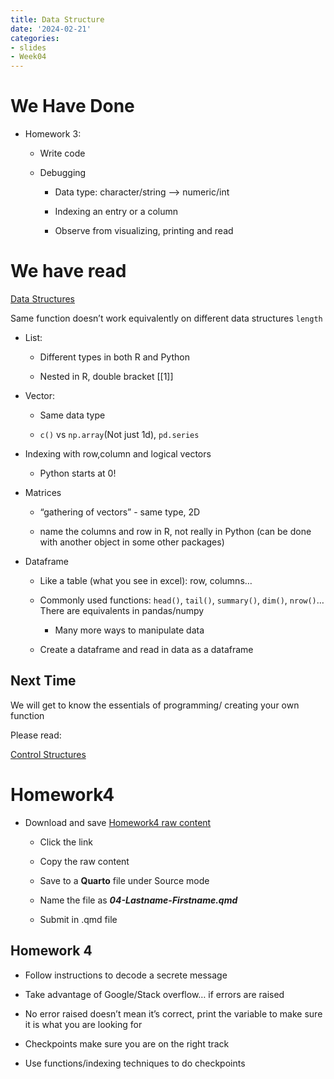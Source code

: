 ```yaml
---
title: Data Structure
date: '2024-02-21'
categories:
- slides
- Week04
---
```


# We Have Done {.scrollable}

-   Homework 3:

    -   Write code

    -   Debugging

        -   Data type: character/string –\> numeric/int

        -   Indexing an entry or a column

        -   Observe from visualizing, printing and read

# We have read {.scrollable}

[Data Structures](https://srvanderplas.github.io/stat-computing-r-python/part-gen-prog/03-data-struct.html)

Same function doesn't work equivalently on different data structures `length`

-   List:

    -   Different types in both R and Python

    -   Nested in R, double bracket \[\[1\]\]

-   Vector:

    -   Same data type

    -   `c()` vs `np.array`(Not just 1d), `pd.series`

-   Indexing with row,column and logical vectors

    -   Python starts at 0!

-   Matrices

    -   "gathering of vectors" - same type, 2D

    -   name the columns and row in R, not really in Python (can be done with another object in some other packages)

-   Dataframe

    -   Like a table (what you see in excel): row, columns...

    -   Commonly used functions: `head()`, `tail()`, `summary()`, `dim()`, `nrow()`... There are equivalents in pandas/numpy

        -   Many more ways to manipulate data

    -   Create a dataframe and read in data as a dataframe



::: r-fit-text
# Next Time

We will get to know the essentials of programming/ creating your own function

Please read:

[Control Structures](https://srvanderplas.github.io/stat-computing-r-python/part-gen-prog/04-control-struct.html)
:::

# Homework4 {.scrollable}

-   Download and save [Homework4 raw content](https://raw.githubusercontent.com/srvanderplas/unl-stat151/main/homework/04-cipher.qmd)

    -   Click the link

    -   Copy the raw content

    -   Save to a **Quarto** file under Source mode

    -   Name the file as ***04-Lastname-Firstname.qmd***

    -   Submit in .qmd file

## Homework 4 {.scrollable}

-   Follow instructions to decode a secrete message

-   Take advantage of Google/Stack overflow... if errors are raised

-   No error raised doesn't mean it's correct, print the variable to make sure it is what you are looking for

-   Checkpoints make sure you are on the right track

-   Use functions/indexing techniques to do checkpoints
